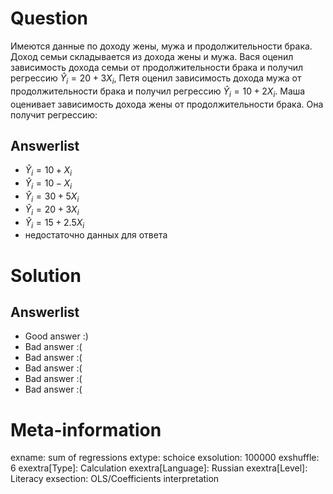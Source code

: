 Question
========
Имеются данные по доходу жены, мужа и продолжительности брака. Доход семьи складывается из дохода жены и мужа. Вася оценил зависимость дохода семьи от продолжительности брака и получил регрессию $\hat Y_i  = 20 + 3X_i$, Петя оценил зависимость дохода мужа от продолжительности брака и получил регрессию $\hat Y_i  = 10 + 2X_i$. Маша оценивает зависимость дохода жены от продолжительности брака. Она получит регрессию:


Answerlist
----------
*  $\hat Y_i  = 10+X_i$
*  $\hat Y_i  = 10-X_i$
*  $\hat Y_i  = 30+5X_i$
*  $\hat Y_i  = 20+3X_i$
*  $\hat Y_i  = 15+2.5X_i$
*  недостаточно данных для ответа

Solution
========

Answerlist
----------
*  Good answer :)
*  Bad answer :(
*  Bad answer :(
*  Bad answer :(
*  Bad answer :(
*  Bad answer :(

Meta-information
================
exname: sum of regressions
extype: schoice
exsolution: 100000
exshuffle: 6
exextra[Type]: Calculation
exextra[Language]: Russian
exextra[Level]: Literacy
exsection: OLS/Coefficients interpretation
